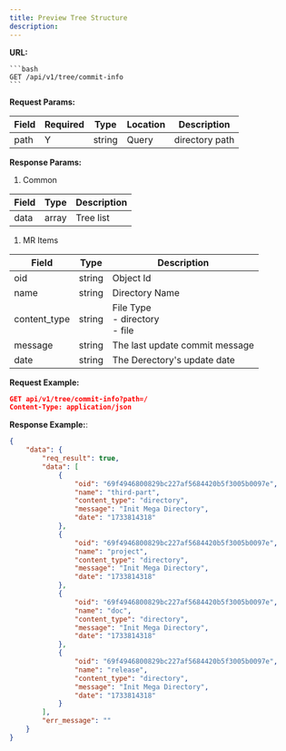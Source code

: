```yaml
---
title: Preview Tree Structure
description: 
---
```


**URL:**

    ```bash
    GET /api/v1/tree/commit-info
    ```

**Request Params:**

| **Field** | **Required** | **Type** | **Location** | **Description** |
| --------- | ------------ | -------- | ------------ | --------------- |
| path      | Y            | string   | Query        | directory path  |



**Response Params:**
1. Common

| **Field** | **Type** | **Description** |
| --------- | -------- | --------------- |
| data      | array    | Tree list       |

1. MR Items

| **Field**    | **Type** | **Description**                         |
| ------------ | -------- | --------------------------------------- |
| oid          | string   | Object Id                               |
| name         | string   | Directory Name                          |
| content_type | string   | File Type <br/> - directory<br/> - file |
| message      | string   | The last update commit message          |
| date         | string   | The Derectory's update date             |



**Request Example:**

```json
GET api/v1/tree/commit-info?path=/
Content-Type: application/json
```

**Response Example:**:
```json
{
    "data": {
        "req_result": true,
        "data": [
            {
                "oid": "69f4946800829bc227af5684420b5f3005b0097e",
                "name": "third-part",
                "content_type": "directory",
                "message": "Init Mega Directory",
                "date": "1733814318"
            },
            {
                "oid": "69f4946800829bc227af5684420b5f3005b0097e",
                "name": "project",
                "content_type": "directory",
                "message": "Init Mega Directory",
                "date": "1733814318"
            },
            {
                "oid": "69f4946800829bc227af5684420b5f3005b0097e",
                "name": "doc",
                "content_type": "directory",
                "message": "Init Mega Directory",
                "date": "1733814318"
            },
            {
                "oid": "69f4946800829bc227af5684420b5f3005b0097e",
                "name": "release",
                "content_type": "directory",
                "message": "Init Mega Directory",
                "date": "1733814318"
            }
        ],
        "err_message": ""
    }
}
```
